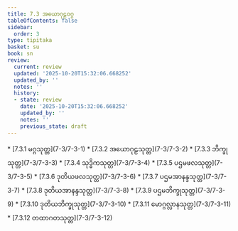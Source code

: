 ```yaml
---
title: 7.3 အယောဂုဠဝဂ္ဂ
tableOfContents: false
sidebar:
  order: 3
type: tipitaka
basket: su
book: sn
review:
  current: review
  updated: '2025-10-20T15:32:06.668252'
  updated_by: ''
  notes: ''
  history:
  - state: review
    date: '2025-10-20T15:32:06.668252'
    updated_by: ''
    notes: ''
    previous_state: draft
---
```



<DynamicBreadcrumb />


<ReviewStatus review={frontmatter.review} showDetails={true} />

<HypothesisAnnotation frontmatter={frontmatter} />



<TableOfContents book="sn" section="7.3">
* [7.3.1 မဂ္ဂသုတ္တ](7-3/7-3-1)
* [7.3.2 အယောဂုဠသုတ္တ](7-3/7-3-2)
* [7.3.3 ဘိက္ခုသုတ္တ](7-3/7-3-3)
* [7.3.4 သုဒ္ဓိကသုတ္တ](7-3/7-3-4)
* [7.3.5 ပဌမဖလသုတ္တ](7-3/7-3-5)
* [7.3.6 ဒုတိယဖလသုတ္တ](7-3/7-3-6)
* [7.3.7 ပဌမအာနန္ဒသုတ္တ](7-3/7-3-7)
* [7.3.8 ဒုတိယအာနန္ဒသုတ္တ](7-3/7-3-8)
* [7.3.9 ပဌမဘိက္ခုသုတ္တ](7-3/7-3-9)
* [7.3.10 ဒုတိယဘိက္ခုသုတ္တ](7-3/7-3-10)
* [7.3.11 မောဂ္ဂလ္လာနသုတ္တ](7-3/7-3-11)
* [7.3.12 တထာဂတသုတ္တ](7-3/7-3-12)
</TableOfContents>